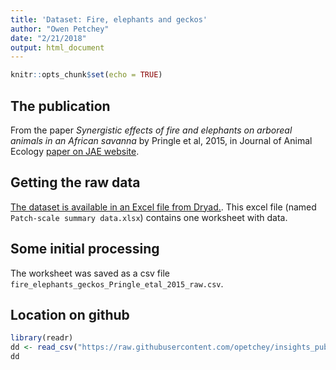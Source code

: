 ```yaml
---
title: 'Dataset: Fire, elephants and geckos'
author: "Owen Petchey"
date: "2/21/2018"
output: html_document
---
```


```r
knitr::opts_chunk$set(echo = TRUE)
```


## The publication

From the paper *Synergistic effects of fire and elephants on arboreal animals in an African savanna* by Pringle et al, 2015, in Journal of Animal Ecology [paper on JAE website](http://onlinelibrary.wiley.com/doi/10.1111/1365-2656.12404/full).

## Getting the raw data

[The dataset is available in an Excel file from Dryad.](https://datadryad.org/resource/doi:10.5061/dryad.bt21d). This excel file (named `Patch-scale summary data.xlsx`) contains one worksheet with data.

## Some initial processing

The worksheet was saved as a csv file `fire_elephants_geckos_Pringle_etal_2015_raw.csv`.



## Location on github

```r
library(readr)
dd <- read_csv("https://raw.githubusercontent.com/opetchey/insights_public_resources/master/datasets/fire_elephants_geckos_Pringle_etal_2015_raw.csv?token=ADEO-h14zV9QPHlrLFGhGQUWZ4yxoO3Iks5amF9XwA%3D%3D")
dd
```


